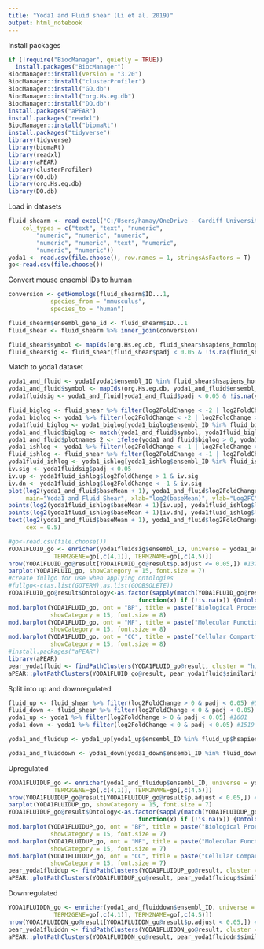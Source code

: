 ---
title: "Yoda1 and Fluid shear (Li et al. 2019)"
output: html_notebook
---

Install packages 

```{r}
if (!require("BiocManager", quietly = TRUE))
  install.packages("BiocManager")
BiocManager::install(version = "3.20")
BiocManager::install("clusterProfiler")
BiocManager::install("GO.db")
BiocManager::install("org.Hs.eg.db")
BiocManager::install("DO.db")
install.packages("aPEAR")
install.packages("readxl")
BiocManager::install("biomaRt")
install.packages("tidyverse")
library(tidyverse)
library(biomaRt)
library(readxl)
library(aPEAR)
library(clusterProfiler)
library(GO.db)
library(org.Hs.eg.db)
library(DO.db)
```

Load in datasets

```{r}
fluid_shearm <- read_excel("C:/Users/hamay/OneDrive - Cardiff University/R Stuff/spreadsheets/yoda1_mouse.xlsx", 
    col_types = c("text", "text", "numeric", 
        "numeric", "numeric", "numeric", 
        "numeric", "numeric", "text", "numeric", 
        "numeric", "numeric"))
yoda1 <- read.csv(file.choose(), row.names = 1, stringsAsFactors = T)
go<-read.csv(file.choose())
```


Convert mouse ensembl IDs to human

```{r}
conversion <- getHomologs(fluid_shearm$ID...1, 
            species_from = "mmusculus", 
            species_to = "human")

fluid_shearm$ensembl_gene_id <- fluid_shearm$ID...1
fluid_shear <- fluid_shearm %>% inner_join(conversion)

fluid_shear$symbol <- mapIds(org.Hs.eg.db, fluid_shear$hsapiens_homolog_ensembl_gene, 'SYMBOL', 'ENSEMBL')
fluid_shearsig <- fluid_shear[fluid_shear$padj < 0.05 & !is.na(fluid_shear$padj),]
```

Match to yoda1 dataset

```{r}
yoda1_and_fluid <- yoda1[yoda1$ensembl_ID %in% fluid_shear$hsapiens_homolog_ensembl_gene,] #8693
yoda1_and_fluid$symbol <- mapIds(org.Hs.eg.db, yoda1_and_fluid$ensembl_ID, 'SYMBOL', 'ENSEMBL')
yoda1fluidsig <- yoda1_and_fluid[yoda1_and_fluid$padj < 0.05 & !is.na(yoda1_and_fluid$padj),]

fluid_biglog <- fluid_shear %>% filter(log2FoldChange < -2 | log2FoldChange > 2)
yoda1_biglog <- yoda1 %>% filter(log2FoldChange < -2 | log2FoldChange > 2)
yoda1fluid_biglog <- yoda1_biglog[yoda1_biglog$ensembl_ID %in% fluid_biglog$hsapiens_homolog_ensembl_gene,]
yoda1_and_fluid$biglog <- match(yoda1_and_fluid$symbol, yoda1fluid_biglog$symbol)
yoda1_and_fluid$plotnames_2 <- ifelse(yoda1_and_fluid$biglog > 0, yoda1_and_fluid$symbol, NA)
yoda1_ishlog <- yoda1 %>% filter(log2FoldChange < -1 | log2FoldChange > 1)
fluid_ishlog <- fluid_shear %>% filter(log2FoldChange < -1 | log2FoldChange > 1)
yoda1fluid_ishlog <- yoda1_ishlog[yoda1_ishlog$ensembl_ID %in% fluid_ishlog$ensembl_ID,]
iv.sig <- yoda1fluidsig$padj < 0.05 
iv.up <- yoda1fluid_ishlog$log2FoldChange > 1 & iv.sig
iv.dn <- yoda1fluid_ishlog$log2FoldChange < -1 & iv.sig
plot(log2(yoda1_and_fluid$baseMean + 1), yoda1_and_fluid$log2FoldChange, pch=".", col="grey",
     main="Yoda1 and Fluid Shear", xlab="log2(baseMean)", ylab="Log2FC", ylim=c(-1.5,1.5))
points(log2(yoda1fluid_ishlog$baseMean + 1)[iv.up], yoda1fluid_ishlog$log2FoldChange[iv.up], col="forestgreen", pch=20)
points(log2(yoda1fluid_ishlog$baseMean + 1)[iv.dn], yoda1fluid_ishlog$log2FoldChange[iv.dn], col="steelblue", pch=20)
text(log2(yoda1_and_fluid$baseMean + 1), yoda1_and_fluid$log2FoldChange, yoda1_and_fluid$plotnames_2, adj = c(0,0),
     cex = 0.5)

#go<-read.csv(file.choose())
YODA1FLUID_go <- enricher(yoda1fluidsig$ensembl_ID, universe = yoda1_and_fluid$ensembl_ID, 
             TERM2GENE=go[,c(4,1)], TERM2NAME=go[,c(4,5)])
nrow(YODA1FLUID_go@result[YODA1FLUID_go@result$p.adjust <= 0.05,]) #132
barplot(YODA1FLUID_go, showCategory = 15, font.size = 7)
#create fullgo for use when applying ontologies
#fullgo<-c(as.list(GOTERM),as.list(GOOBSOLETE))
YODA1FLUID_go@result$Ontology<-as.factor(sapply(match(YODA1FLUID_go@result$ID,names(fullgo)), 
                                     function(x) if (!is.na(x)) {Ontology(fullgo[[x]])} else {NA}))
mod.barplot(YODA1FLUID_go, ont = "BP", title = paste("Biological Process Enrichment"), 
            showCategory = 15, font.size = 8)
mod.barplot(YODA1FLUID_go, ont = "MF", title = paste("Molecular Function Enrichment"), 
            showCategory = 15, font.size = 8)
mod.barplot(YODA1FLUID_go, ont = "CC", title = paste("Cellular Compartment Enrichment"), 
            showCategory = 15, font.size = 8)
#install.packages("aPEAR")
library(aPEAR)
pear_yoda1fluid <- findPathClusters(YODA1FLUID_go@result, cluster = "hier" , minClusterSize = 10)
aPEAR::plotPathClusters(YODA1FLUID_go@result, pear_yoda1fluid$similarity, pear_yoda1fluid$clusters)
```

Split into up and downregulated

```{r}
fluid_up <- fluid_shear %>% filter(log2FoldChange > 0 & padj < 0.05) #5067
fluid_down <- fluid_shear %>% filter(log2FoldChange < 0 & padj < 0.05) #4828
yoda1_up <- yoda1 %>% filter(log2FoldChange > 0 & padj < 0.05) #1601
yoda1_down <- yoda1 %>% filter(log2FoldChange < 0 & padj < 0.05) #1519

yoda1_and_fluidup <- yoda1_up[yoda1_up$ensembl_ID %in% fluid_up$hsapiens_homolog_ensembl_gene,] #511

yoda1_and_fluiddown <- yoda1_down[yoda1_down$ensembl_ID %in% fluid_down$hsapiens_homolog_ensembl_gene,] #416
```

Upregulated

```{r}
YODA1FLUIDUP_go <- enricher(yoda1_and_fluidup$ensembl_ID, universe = yoda1_and_fluid$ensembl_ID, 
             TERM2GENE=go[,c(4,1)], TERM2NAME=go[,c(4,5)])
nrow(YODA1FLUIDUP_go@result[YODA1FLUIDUP_go@result$p.adjust < 0.05,]) #21
barplot(YODA1FLUIDUP_go, showCategory = 15, font.size = 7)
YODA1FLUIDUP_go@result$Ontology<-as.factor(sapply(match(YODA1FLUIDUP_go@result$ID,names(fullgo)), 
                                     function(x) if (!is.na(x)) {Ontology(fullgo[[x]])} else {NA}))
mod.barplot(YODA1FLUIDUP_go, ont = "BP", title = paste("Biological Process Enrichment"), 
            showCategory = 15, font.size = 7)
mod.barplot(YODA1FLUIDUP_go, ont = "MF", title = paste("Molecular Function Enrichment"), 
            showCategory = 15, font.size = 7)
mod.barplot(YODA1FLUIDUP_go, ont = "CC", title = paste("Cellular Compartment Enrichment"), 
            showCategory = 15, font.size = 7)
pear_yoda1fluidup <- findPathClusters(YODA1FLUIDUP_go@result, cluster = "hier" , minClusterSize = 17)
aPEAR::plotPathClusters(YODA1FLUIDUP_go@result, pear_yoda1fluidup$similarity, pear_yoda1fluidup$clusters)
```

Downregulated

```{r}
YODA1FLUIDDN_go <- enricher(yoda1_and_fluiddown$ensembl_ID, universe = yoda1_and_fluid$ensembl_ID, 
             TERM2GENE=go[,c(4,1)], TERM2NAME=go[,c(4,5)])
nrow(YODA1FLUIDDN_go@result[YODA1FLUIDDN_go@result$p.adjust < 0.05,]) #0
pear_yoda1fluiddn <- findPathClusters(YODA1FLUIDDN_go@result, cluster = "hier" , minClusterSize = 15)
aPEAR::plotPathClusters(YODA1FLUIDDN_go@result, pear_yoda1fluiddn$similarity, pear_yoda1fluiddn$clusters)
```
